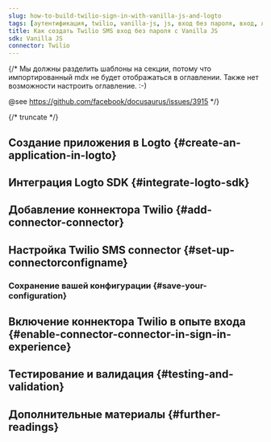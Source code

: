 ```yaml
---
slug: how-to-build-twilio-sign-in-with-vanilla-js-and-logto
tags: [аутентификация, twilio, vanilla-js, js, вход без пароля, вход, логин]
title: Как создать Twilio SMS вход без пароля с Vanilla JS
sdk: Vanilla JS
connector: Twilio
---
```


{/*
  Мы должны разделить шаблоны на секции, потому что импортированный mdx не будет отображаться в оглавлении.
  Также нет возможности настроить оглавление. :-)

  @see https://github.com/facebook/docusaurus/issues/3915
*/}



{/* truncate */}

<Intro connector={connector} sdk="Vanilla JS" link="https://en.wikipedia.org/wiki/ECMAScript" />

## Создание приложения в Logto \{#create-an-application-in-logto}

<CreateApplication type="Single page app" framework="Vanilla JS" />

## Интеграция Logto SDK \{#integrate-logto-sdk}

<IntegrateSdk />

## Добавление коннектора Twilio \{#add-connector-connector}

<AddPasswordlessConnector
  connector={connector}
  connectorType="SMS"
  passwordlessSignUpIdentifier="Phone number"
/>

## Настройка Twilio SMS connector \{#set-up-connectorconfigname}

<ConnectorGuide />

### Сохранение вашей конфигурации \{#save-your-configuration}

<SaveYourConfiguration connector={connector} />

## Включение коннектора Twilio в опыте входа \{#enable-connector-connector-in-sign-in-experience}

<EnablePasswordlessConnector
  connectorType="SMS"
  passwordlessSignUpIdentifier="Phone number"
/>

## Тестирование и валидация \{#testing-and-validation}

<TestingAndValidation connector={connector} sdk="Vanilla JS" />

## Дополнительные материалы \{#further-readings}

<FurtherReadings />